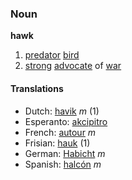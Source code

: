 ===Noun===
'''hawk'''

# [[predator]] [[bird]]
# [[strong]] [[advocate]] of [[war]]

====Translations====
*Dutch: [[havik]] ''m'' (1)
*Esperanto: [[akcipitro]]
*French: [[autour]] ''m''
*Frisian: [[hauk]] (1)
*German: [[Habicht]] ''m''
*Spanish: [[halcón]] ''m''
